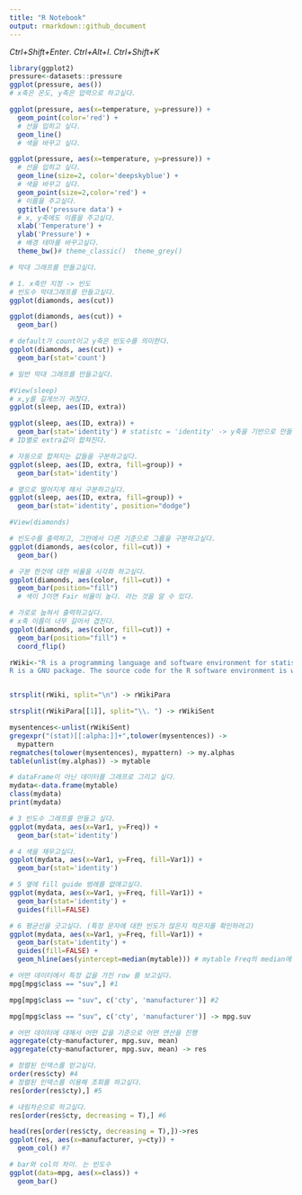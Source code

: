 ```yaml
---
title: "R Notebook"
output: rmarkdown::github_document
---
```

 *Ctrl+Shift+Enter*. 
 *Ctrl+Alt+I*.
*Ctrl+Shift+K* 

```r
library(ggplot2)
pressure<-datasets::pressure
ggplot(pressure, aes())
# x축은 온도, y축은 압력으로 하고싶다.

ggplot(pressure, aes(x=temperature, y=pressure)) +
  geom_point(color='red') +
  # 선을 입히고 싶다.
  geom_line()
  # 색을 바꾸고 싶다.

ggplot(pressure, aes(x=temperature, y=pressure)) +
  # 선을 입히고 싶다.
  geom_line(size=2, color='deepskyblue') +
  # 색을 바꾸고 싶다.
  geom_point(size=2,color='red') +
  # 이름을 주고싶다.
  ggtitle('pressure data') +
  # x, y축에도 이름을 주고싶다.
  xlab('Temperature') +
  ylab('Pressure') +
  # 배경 테마를 바꾸고싶다.
  theme_bw()# theme_classic()  theme_grey()

```

```r
# 막대 그래프를 만들고싶다.

# 1. x축만 지정 -> 빈도
# 빈도수 막대그래프를 만들고싶다.
ggplot(diamonds, aes(cut))

ggplot(diamonds, aes(cut)) +
  geom_bar()

# default가 count이고 y축은 빈도수를 의미한다.
ggplot(diamonds, aes(cut)) +
  geom_bar(stat='count')

```

```r

# 일반 막대 그래프를 만들고싶다.

#View(sleep)
# x,y를 길게쓰기 귀찮다.
ggplot(sleep, aes(ID, extra))

ggplot(sleep, aes(ID, extra)) +
  geom_bar(stat='identity') # statistc = 'identity' -> y축을 기반으로 만들겠다.
# ID별로 extra값이 합쳐진다. 

# 자동으로 합쳐지는 값들을 구분하고싶다.
ggplot(sleep, aes(ID, extra, fill=group)) +
  geom_bar(stat='identity')

# 옆으로 떨어지게 해서 구분하고싶다.
ggplot(sleep, aes(ID, extra, fill=group)) +
  geom_bar(stat='identity', position="dodge")

#View(diamonds)

```


```r
# 빈도수를 출력하고, 그안에서 다른 기준으로 그룹을 구분하고싶다. 
ggplot(diamonds, aes(color, fill=cut)) +
  geom_bar()

# 구분 한것에 대한 비율을 시각화 하고싶다.
ggplot(diamonds, aes(color, fill=cut)) +
  geom_bar(position="fill") 
  # 색이 J이면 Fair 비율이 높다. 라는 것을 알 수 있다.

# 가로로 눕혀서 출력하고싶다.
# x축 이름이 너무 길어서 겹친다.
ggplot(diamonds, aes(color, fill=cut)) +
  geom_bar(position="fill") +
  coord_flip()
```


```r
rWiki<-"R is a programming language and software environment for statistical computing and graphics supported by the R Foundation for Statistical Computing. The R language is widely used among statisticians and data miners for developing statistical software and data analysis. Polls, surveys of data miners, and studies of scholarly literature databases show that R's popularity has increased substantially in recent years.
R is a GNU package. The source code for the R software environment is written primarily in C, Fortran, and R. R is freely available under the GNU General Public License, and pre-compiled binary versions are provided for various operating systems. While R has a command line interface, there are several graphical front-ends available."


strsplit(rWiki, split="\n") -> rWikiPara

strsplit(rWikiPara[[1]], split="\\. ") -> rWikiSent

mysentences<-unlist(rWikiSent)
gregexpr("(stat)[[:alpha:]]+",tolower(mysentences)) ->
  mypattern
regmatches(tolower(mysentences), mypattern) -> my.alphas
table(unlist(my.alphas)) -> mytable

# dataFrame이 아닌 데이터를 그래프로 그리고 싶다.
mydata<-data.frame(mytable)
class(mydata)
print(mydata)

# 3 빈도수 그래프를 만들고 싶다.
ggplot(mydata, aes(x=Var1, y=Freq)) +
  geom_bar(stat='identity')

# 4 색을 채우고싶다.
ggplot(mydata, aes(x=Var1, y=Freq, fill=Var1)) +
  geom_bar(stat='identity')

# 5 옆에 fill guide 범례를 없애고싶다.
ggplot(mydata, aes(x=Var1, y=Freq, fill=Var1)) +
  geom_bar(stat='identity') +
  guides(fill=FALSE)

# 6 평균선을 긋고싶다. (특정 문자에 대한 빈도가 많은지 적은지를 확인하려고)
ggplot(mydata, aes(x=Var1, y=Freq, fill=Var1)) +
  geom_bar(stat='identity') +
  guides(fill=FALSE) +
  geom_hline(aes(yintercept=median(mytable))) # mytable Freq의 median에 horizontal line을 그린다. 


```


```r


# 어떤 데이터에서 특정 값을 가진 row 를 보고싶다.
mpg[mpg$class == "suv",] #1

mpg[mpg$class == "suv", c('cty', 'manufacturer')] #2

mpg[mpg$class == "suv", c('cty', 'manufacturer')] -> mpg.suv

# 어떤 데이터에 대해서 어떤 값을 기준으로 어떤 연산을 진행
aggregate(cty~manufacturer, mpg.suv, mean)
aggregate(cty~manufacturer, mpg.suv, mean) -> res

# 정렬된 인덱스를 얻고싶다.
order(res$cty) #4
# 정렬된 인덱스를 이용해 조회를 하고싶다. 
res[order(res$cty),] #5

# 내림차순으로 하고싶다.
res[order(res$cty, decreasing = T),] #6

head(res[order(res$cty, decreasing = T),])->res
ggplot(res, aes(x=manufacturer, y=cty)) +
  geom_col() #7

# bar와 col의 차이. 는 빈도수
ggplot(data=mpg, aes(x=class)) +
  geom_bar()

```